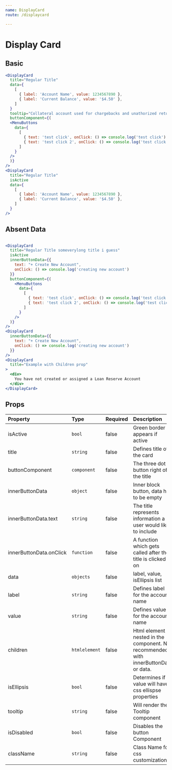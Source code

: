 ```yaml
---
name: DisplayCard
route: /displaycard

---
```


# Display Card



## Basic

<DisplayCardContainer/>


```jsx
<DisplayCard 
  title="Regular Title"
  data={
    [
      { label: 'Account Name', value: 1234567890 },
      { label: 'Current Balance', value: '$4.50' },
    ]
  }
  tooltip="Collateral account used for chargebacks and unathorized returns."
  buttonComponent={(
  <MenuButtons
    data={
      [
        { text: 'test click', onClick: () => console.log('test click') },
        { text: 'test click 2', onClick: () => console.log('test click 2') },
      ]
    }
  />
  )}
/>
<DisplayCard
  title="Regular Title"
  isActive
  data={
    [
      { label: 'Account Name', value: 1234567890 },
      { label: 'Current Balance', value: '$4.50' },
    ]
  }
/>
```

## Absent Data

<AbsentCardContainer/>

```jsx

<DisplayCard
  title="Regular Title someverylong title i guess"
  isActive
  innerButtonData={{
    text: "+ Create New Account",
    onClick: () => console.log('creating new account')
  }}
  buttonComponent={(
    <MenuButtons
      data={
        [
          { text: 'test click', onClick: () => console.log('test click') },
          { text: 'test click 2', onClick: () => console.log('test click 2') },
        ]
      }
    />
  )}
/>
<DisplayCard
  innerButtonData={{
    text: "+ Create New Account",
    onClick: () => console.log('creating new account')
  }}
/>
<DisplayCard
  title="Example with Children prop"
>
  <div>
    You have not created or assigned a Loan Reserve Account
  </div>
</DisplayCard>
```

## Props

| Property                | Type                    | Required  | Description                                 |
| :-------                | :---                    | :-------  | :----------                                 |
| isActive                | `bool`                  | false     | Green border appears if active              |
| title                   | `string`                | false     | Defines title of the card                   |
| buttonComponent         | `component`             | false     | The three dot button right of the title     |
| innerButtonData         | `object`                | false     | Inner block button, data has to be empty    |
| innerButtonData.text    | `string`                | false     | The title represents information a user would like to include                   |
| innerButtonData.onClick | `function`              | false     | A function which gets called after the title is clicked on                 |
| data                    | `objects`               | false     | label, value, isEllipsis list               |
| label                   | `string`                | false     | Defines label for the account name          |
| value                   | `string`                | false     | Defines value for the account name                                       |
| children                | `htmlelement`           | false     | Html element nested in the component. Not recommended with innerButtonData or data.                |
| isEllipsis              | `bool`                  | false     | Determines if value will have css ellispse properties |
| tooltip                 | `string`                | false     | Will render the Tooltip component            |
| isDisabled              | `bool`                  | false     | Disables the button Component                |
| className               | `string`                | false     | Class Name for css customization             |

